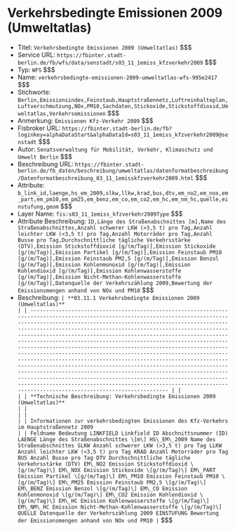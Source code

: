 # Verkehrsbedingte Emissionen 2009 (Umweltatlas)
- Titel: `Verkehrsbedingte Emissionen 2009 (Umweltatlas)` $$$
- Service URL: `https://fbinter.stadt-berlin.de/fb/wfs/data/senstadt/s03_11_1emiss_kfzverkehr2009` $$$
- Typ: `WFS` $$$
- Name: `verkehrsbedingte-emissionen-2009-umweltatlas-wfs-995e2417` $$$
- Stichworte: `Berlin,Emissionsindex,Feinstaub,Hauptstraßennetz,Luftreinhalteplan,Luftverschmutzung,NOx,PM10,Sachdaten,Stickoxide,Stickstoffdioxid,Umweltatlas,Verkehrsemissionen` $$$
- Anmerkung: `Emissionen Kfz-Verkehr 2009` $$$
- Fisbroker URL: `https://fbinter.stadt-berlin.de/fb?loginkey=alphaDataStart&alphaDataId=s03_11_1emiss_kfzverkehr2009@senstadt` $$$
- Autor: `Senatsverwaltung für Mobilität, Verkehr, Klimaschutz und Umwelt Berlin` $$$
- Beschreibung URL: `https://fbinter.stadt-berlin.de/fb_daten/beschreibung/umweltatlas/datenformatbeschreibung/Datenformatbeschreibung_03_11_1emisskfzverkehr2009.html` $$$
- Attribute: `b_link_id,laenge,hs_em_2009,slkw,llkw,krad,bus,dtv,em_no2,em_nox,em_part,em_pm10,em_pm25,em_benz,em_co,em_co2,em_hc,em_nm_hc,quelle,einstufung,geom` $$$
- Layer Name: `fis:s03_11_1emiss_kfzverkehr2009Type` $$$
- Attribute Beschreibung: `ID,Länge des Straßenabschnittes [m],Name des Straßenabschnittes,Anzahl schwerer LKW (>3,5 t) pro Tag,Anzahl leichter LKW (<3,5 t) pro Tag,Anzahl Motorräder pro Tag,Anzahl Busse pro Tag,Durchschnittliche tägliche Verkehrsstärke (DTV),Emission Stickstoffdioxid [g/(m/Tag)],Emission Stickoxide [g/(m/Tag)],Emission Partikel [g/(m/Tag)],Emission Feinstaub PM10 [g/(m/Tag)],Emission Feinstaub PM2,5 [g/(m/Tag)],Emission Benzol [g/(m/Tag)],Emission Kohlenmonoxid [g/(m/Tag)],Emission Kohlendioxid [g/(m/Tag)],Emission Kohlenwasserstoffe [g/(m/Tag)],Emission Nicht-Methan-Kohlenwasserstoffe [g/(m/Tag)],Datenquelle der Verkehrszählung 2009,Bewertung der Emissionsmengen anhand von NOx und PM10` $$$
- Beschreibung: `| **03.11.1 Verkehrsbedingte Emissionen 2009 (Umweltatlas)**                                                                                                                                                                                                                                                                                                                                                                                                                                                                                                                                                                                                                                                                                                                                                                                                                                                                                          |
| --------------------------------------------------------------------------------------------------------------------------------------------------------------------------------------------------------------------------------------------------------------------------------------------------------------------------------------------------------------------------------------------------------------------------------------------------------------------------------------------------------------------------------------------------------------------------------------------------------------------------------------------------------------------------------------------------------------------------------------------------------------------------------------------------------------------------------------------------------------------------------------------------------------------------------------------------- |
|                                                                                                                                                                                                                                                                                                                                                                                                                                                                                                                                                                                                                                                                                                                                                                                                                                                                                                                                                     |
| **Technische Beschreibung: Verkehrsbedingte Emissionen 2009 (Umweltatlas)**                                                                                                                                                                                                                                                                                                                                                                                                                                                                                                                                                                                                                                                                                                                                                                                                                                                                         |
|                                                                                                                                                                                                                                                                                                                                                                                                                                                                                                                                                                                                                                                                                                                                                                                                                                                                                                                                                     |
|                                                                                                                                                                                                                                                                                                                                                                                                                                                                                                                                                                                                                                                                                                                                                                                                                                                                                                                                                     |
| Informationen zur verkehrsbedingten Emissionen des Kfz-Verkehrs im Hauptstraßennetz 2009                                                                                                                                                                                                                                                                                                                                                                                                                                                                                                                                                                                                                                                                                                                                                                                                                                                            |
| Feldname Bedeutung LINKFIELD Linkfield ID Abschnittsnummer (ID) LAENGE Länge des Straßenabschnittes \[m\] HS\_EM\_2009 Name des Straßenabschnittes SLKW Anzahl schwerer LKW (>3,5 t) pro Tag LLKW Anzahl leichter LKW (<3,5 t) pro Tag KRAD Anzahl Motorräder pro Tag BUS Anzahl Busse pro Tag DTV Durchschnittliche tägliche Verkehrsstärke (DTV) EM\_NO2 Emission Stickstoffdioxid \[g/(m/Tag)\] EM\_NOX Emission Stickoxide \[g/(m/Tag)\] EM\_PART Emission Partikel \[g/(m/Tag)\] EM\_PM10 Emission Feinstaub PM10 \[g/(m/Tag)\] EM\_PM25 Emission Feinstaub PM2,5 \[g/(m/Tag)\] EM\_BENZ Emission Benzol \[g/(m/Tag)\] EM\_CO Emission Kohlenmonoxid \[g/(m/Tag)\] EM\_CO2 Emission Kohlendioxid \[g/(m/Tag)\] EM\_HC Emission Kohlenwasserstoffe \[g/(m/Tag)\] EM\_NM\_HC Emission Nicht-Methan-Kohlenwasserstoffe \[g/(m/Tag)\] QUELLE Datenquelle der Verkehrszählung 2009 EINSTUFUNG Bewertung der Emissionsmengen anhand von NOx und PM10 |` $$$
